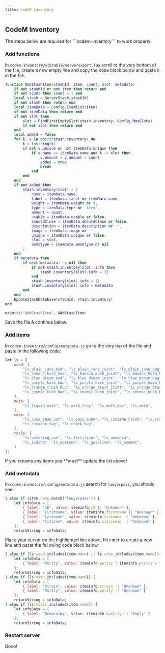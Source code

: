 ```yaml
---
title: CodeM Inventory
---
```



## CodeM Inventory

<Callout type="warning" emoji="⚠️">
    The steps below are required for ```codem-inventory``` to work properly!
</Callout>

<Steps>

### Add functions

In ```codem-inventory/editable/serverexport.lua``` scroll to the very bottom of the file, create a new empty line and copy the code block below and paste it in the file.

```lua copy filename="codem-inventory/editable/serverexport.lua"
function AddStashItem(stashId, item, count, slot, metadata)
    if not stashId or not item then return end
    if not count then count = 1 end
    local stash = ServerStash[stashId]
    if not stash then return end
    local itemData = Config.Itemlist[item]
    if not itemData then return end
    if not slot then
        slot = FindFirstEmptySlot(stash.inventory, Config.MaxSlots)
        if not slot then return end
    end
    local added = false
    for k, v in pairs(stash.inventory) do
        k = tostring(k)
        if not v.unique or not itemData.unique then
            if v.name == itemData.name and k ~= slot then
                v.amount = v.amount + count
                added = true
                break
            end
        end
    end
    if not added then
        stash.inventory[slot] = {
            name = itemData.name,
            label = itemData.label or itemData.name,
            weight = itemData.weight or 0,
            type = itemData.type or 'item',
            amount = count,
            usable = itemData.usable or false,
            shouldClose = itemData.shouldClose or false,
            description = itemData.description or '',
            image = itemData.image or '',
            unique = itemData.unique or false,
            slot = slot,
            ammotype = itemData.ammotype or nil
        }
    end
    if metadata then
        if next(metadata) ~= nil then
            if not stash.inventory[slot].info then
                stash.inventory[slot].info = {}
            end
            stash.inventory[slot].info = {}
            stash.inventory[slot].info = metadata
        end
    end
    UpdateStashDatabase(stashId, stash.inventory)
end

exports('AddStashItem', AddStashItem)
```

Save the file & continue below.

### Add items

In ```codem-inventory/config/metadata.js``` go to the very top of the file and paste in the following code:

```js copy filename="codem-inventory/config/metadata.js"
let ls = {
    weed: [
        "ls_plain_jane_bud", "ls_plain_jane_joint", "ls_plain_jane_bag",
        "ls_banana_kush_bud", "ls_banana_kush_joint", "ls_banana_kush_bag",
        "ls_blue_dream_bud", "ls_blue_dream_joint", "ls_blue_dream_bag",
        "ls_purple_haze_bud", "ls_purple_haze_joint", "ls_purple_haze_bag",
        "ls_orange_crush_bud", "ls_orange_crush_joint", "ls_orange_crush_bag",
        "ls_cosmic_kush_bud", "ls_cosmic_kush_joint", "ls_cosmic_kush_bag",
    ],
    meth: [
        "ls_liquid_meth", "ls_meth_tray", "ls_meth_box", "ls_meth",
    ],
    coke: [
        "ls_coca_base_unf", "ls_coca_base", "ls_cocaine_brick", "ls_crack_brick",
        "ls_cocaine_bag", "ls_crack_bag",
    ],
    tools: [
        "ls_watering_can", "ls_fertilizer", "ls_ammonia",
        "ls_iodine", "ls_acetone", "ls_gasoline", "ls_cement",
    ]
};
```

<Callout type="error" emoji="⛔">
    If you rename any items you **must** update the list above!
</Callout>
 
### Add metadata
In ```codem-inventory/config/metadata.js``` search for ```lawyerpass```, you should see:

```js filename="codem-inventory/config/metadata.js" {8}
} else if (item.name.match("lawyerpass")) {
    let infoData = [
        { label: "ID", value: iteminfo.id || "Unknown" },
        { label: "Firstname", value: iteminfo.firstname || "Unknown" },
        { label: "Lastname", value: iteminfo.lastname || "Unknown" },
        { label: "Citizen", value: iteminfo.citizenid || "Unknown" }
    ];
    returnString = infoData;
```

Place your cursor on the highlighted line above, hit enter to create a new line and paste the following code block below:

```js copy filename="codem-inventory/config/metadata.js"
} else if (ls.weed.includes(item.name) || ls.coke.includes(item.name)) {
    let infoData = [
        { label: "Purity", value: iteminfo.purity ? iteminfo.purity + "%" : "Unknown" }
    ];
    returnString = infoData;
} else if (ls.meth.includes(item.name)) {
    let infoData = [
        { label: "Strain", value: iteminfo.strain || "Unknown" },
        { label: "Purity", value: iteminfo.purity || "Unknown" }
    ];
    returnString = infoData;
} else if (ls.tools.includes(item.name)) {
    let infoData = [
        { label: "Remaining", value: iteminfo.quality || "Empty" }
    ];
    returnString = infoData;
```

### Restart server
Done!

</Steps>